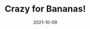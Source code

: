 ---
title: Crazy for Bananas!
slug: crazy-bananas
date: 2021-10-09
featureImage: banana.jpg
excerpt: Bananas are healthy and nutritious!
---